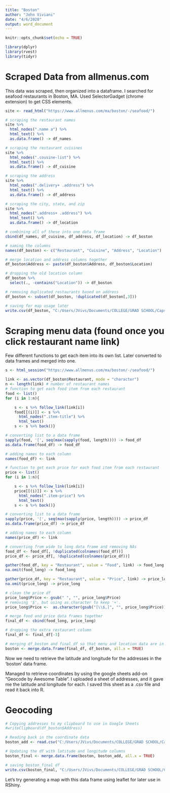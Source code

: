 ```yaml
---
title: "Boston"
author: "John Viviani"
date: "4/6/2020"
output: word_document
---
```


```r
knitr::opts_chunk$set(echo = TRUE)

library(dplyr)
library(rvest)
library(tidyr)
```


# Scraped Data from allmenus.com
This data was scraped, then organized into a dataframe.
I searched for seafood restaurants in Boston, MA.
Used SelectorGadget (chrome extension) to get CSS elements.
```r
site <- read_html("https://www.allmenus.com/ma/boston/-/seafood/")

# scraping the restaurant names
site %>%
  html_nodes(".name a") %>%
  html_text() %>% 
  as.data.frame() -> df_names

# scraping the restaurant cuisines
site %>%
  html_nodes(".cousine-list") %>%
  html_text() %>% 
  as.data.frame() -> df_cuisine

# scraping the address
site %>%
  html_nodes(".delivery+ .address") %>%
  html_text() %>% 
  as.data.frame() -> df_address

# scraping the city, state, and zip
site %>%
  html_nodes(".address+ .address") %>%
  html_text() %>%
  as.data.frame() -> df_location

# combining all of these into one data frame
cbind(df_names, df_cuisine, df_address, df_location) -> df_boston

# naming the columns
names(df_boston) <- c("Restaurant", "Cuisine", "Address", "Location")

# merge location and address columns together
df_boston$Address <- paste(df_boston$Address, df_boston$Location)

# dropping the old location column
df_boston %>%
  select(., -contains("Location")) -> df_boston

# removing duplicated restaurants based on address
df_boston <- subset(df_boston, !duplicated(df_boston[,3]))

# saving for map usage later
write.csv(df_boston, "C:/Users/JVivs/Documents/COLLEGE/GRAD SCHOOL/Capstone/Restaurant_App/data/raw/df_boston.csv")
```


# Scraping menu data (found once you click restaurant name link)
Few different functions to get each item into its own list. Later converted to data frames and merged into one.
```r
s <- html_session("https://www.allmenus.com/ma/boston/-/seafood/")

link <- as.vector(df_boston$Restaurant, mode = "character")
n <- length(link) # number of restaurant names
# function to get each food item from each restaurant
food <- list()
for (i in 1:n){

    s <- s %>% follow_link(link[i])
    food[[(i)]] <- s %>% 
      html_nodes(".item-title") %>%
      html_text()
    s <- s %>% back()}

# converting list to a data frame
sapply(food, '[', seq(max(sapply(food, length)))) -> food_df
as.data.frame(food_df) -> food_df

# adding names to each column
names(food_df) <- link

# function to get each price for each food item from each restaurant
price <- list()
for (i in 1:n){

    s <- s %>% follow_link(link[i])
    price[[(i)]] <- s %>% 
      html_nodes(".item-price") %>%
      html_text()
    s <- s %>% back()}

# converting list to a data frame
sapply(price, '[', seq(max(sapply(price, length)))) -> price_df
as.data.frame(price_df) -> price_df

# adding names to each column
names(price_df) <- link

# converting from wide to long data frame and removing NAs
food_df <- food_df[, !duplicated(colnames(food_df))]
price_df <- price_df[, !duplicated(colnames(price_df))]

gather(food_df, key = "Restaurant", value = "Food", link) -> food_long
na.omit(food_long) -> food_long

gather(price_df, key = "Restaurant", value = "Price", link) -> price_long
na.omit(price_long) -> price_long

# clean the price df
price_long$Price <- gsub(" ", "", price_long$Price)
# removing '$', but using as.character to keep '+'.
price_long$Price <-  as.character(gsub("[\\$,]", "", price_long$Price))

# merge food and price data frames together
final_df <- cbind(food_long, price_long)

# dropping the extra restaurant column
final_df <- final_df[-3]

# merging df_boston and final_df so that menu and location data are in one data frame
boston <- merge.data.frame(final_df, df_boston, all.x = TRUE)
```

Now we need to retrieve the latitude and longitude for the addresses in the 'boston' data frame.

Managed to retrieve coordinates by using the google sheets add-on "Geocode by Awesome Table". I uploaded a sheet of addresses, and it gave me the latitude and longitude for each. I saved this sheet as a .csv file and read it back into R.

# Geocoding
```r
# Copying addresses to my clipboard to use in Google Sheets
#writeClipboard(df_boston$Address)

# Reading back in the coordinate data
boston_add <- read.csv("C:/Users/JVivs/Documents/COLLEGE/GRAD SCHOOL/Capstone/Restaurant_App/data/raw/boston_addresses.csv")

# Updating the df with latitude and longitude columns
boston_final <- merge.data.frame(boston, boston_add, all.x = TRUE)

# saving boston_final df
write.csv(boston_final, "C:/Users/JVivs/Documents/COLLEGE/GRAD SCHOOL/Capstone/Restaurant_App/data/processed/boston_final.csv")
```

Let's try generating a map with this data frame using leaflet for later use in RShiny.

